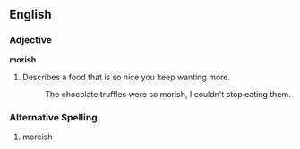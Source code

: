 ==English==

===Adjective===
'''morish'''

# Describes a food that is so nice you keep wanting more.
#:The chocolate truffles were so morish, I couldn't stop eating them.

===Alternative Spelling===
#moreish
